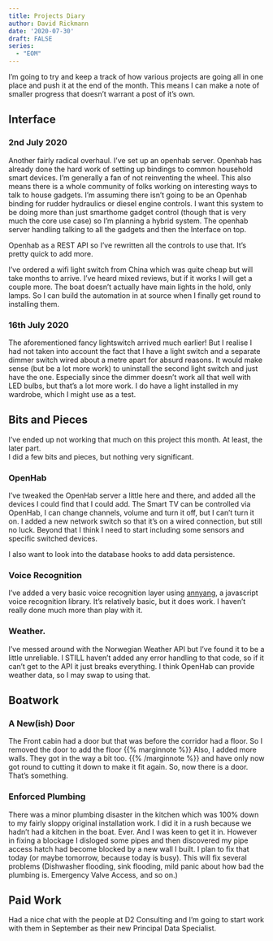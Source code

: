 ```yaml
---
title: Projects Diary
author: David Rickmann
date: '2020-07-30'
draft: FALSE
series:
  - "EOM"
---
```



I'm going to try and keep a track of how various projects are going all in one place and push it at the end of the month. 
This means I can make a note of smaller progress that doesn't warrant a post of it's own.

## Interface
### 2nd July 2020

Another fairly radical overhaul.
I've set up an openhab server. Openhab has already done the hard work of setting up bindings to common household smart devices. I'm generally a fan of not reinventing the wheel. This also means there is a whole community of folks working on interesting ways to talk to house gadgets.
I'm assuming there isn't going to be an Openhab binding for rudder hydraulics or diesel engine controls. 
I want this system to be doing more than just smarthome gadget control (though that is very much the core use case) so I'm planning a hybrid system. The openhab server handling talking to all the gadgets and then the Interface on top.

Openhab as a REST API so I've rewritten all the controls to use that. It's pretty quick to add more.

I've ordered a wifi light switch from China which was quite cheap but will take months to arrive.
I've heard mixed reviews, but if it works I will get a couple more. The boat doesn't actually have main lights in the hold, only lamps. So I can build the automation in at source when I finally get round to installing them.

### 16th July 2020

The aforementioned fancy lightswitch arrived much earlier!
But I realise I had not taken into account the fact that I have a light switch and a separate dimmer switch wired about a metre apart for absurd reasons. It would make sense (but be a lot more work) to uninstall the second light switch and just have the one. Especially since the dimmer doesn't work all that well with LED bulbs, but that's a lot more work. I do have a light installed in my wardrobe, which I might use as a test.

## Bits and Pieces

I've ended up not working that much on this project this month. At least, the later part.   
I did a few bits and pieces, but nothing very significant.

### OpenHab
I've tweaked the OpenHab server a little here and there, and added all the devices I could find that I could add. 
The Smart TV can be controlled via OpenHab, I can change channels, volume and turn it off, but I can't turn it on.
I added a new network switch so that it's on a wired connection, but still no luck.
Beyond that I think I need to start including some sensors and specific switched devices. 

I also want to look into the database hooks to add data persistence.

### Voice Recognition
I've added a very basic voice recognition layer using [annyang](https://www.talater.com/annyang/), a javascript voice recognition library.
It's relatively basic, but it does work.
I haven't really done much more than play with it.

### Weather.
I've messed around with the Norwegian Weather API but I've found it to be a little unreliable.
I STILL haven't added any error handling to that code, so if it can't get to the API it just breaks everything.
I think OpenHab can provide weather data, so I may swap to using that.



## Boatwork


### A New(ish) Door
The Front cabin had a door but that was before the corridor had a floor.
So I removed the door to add the floor {{% marginnote %}} Also, I added more walls. They got in the way a bit too. {{% /marginnote %}} and have only now got round to cutting it down to make it fit again.
So, now there is a door. That's something.


### Enforced Plumbing
There was a minor plumbing disaster in the kitchen which was 100% down to my fairly sloppy original installation work.
I did it in a rush because we hadn't had a kitchen in the boat. Ever. And I was keen to get it in.
However in fixing a blockage I disloged some pipes and then discovered my pipe access hatch had become blocked by a new wall I built.
I plan to fix that today (or maybe tomorrow, because today is busy).
This will fix several problems (Dishwasher flooding, sink flooding, mild panic about how bad the plumbing is. Emergency Valve Access, and so on.)

  
## Paid Work

Had a nice chat with the people at D2 Consulting and I'm going to start work with them in September as their new Principal Data Specialist.

  
  

